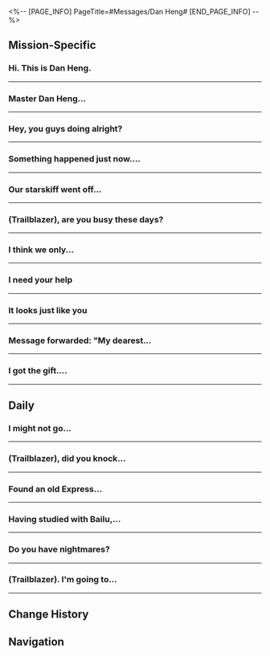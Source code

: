 <%-- [PAGE_INFO]
PageTitle=#Messages/Dan Heng#
[END_PAGE_INFO] --%>
{{Messages Infobox
|id        = 1002
|image     = Character Dan Heng Icon.png
|type      = Character
|sender    = Dan Heng
|signature = For anything related to the data bank, come find me.
|faction   = Astral Express
}}

==Mission-Specific==
===Hi. This is Dan Heng.===
{{Messages
|start_condition = 
|text =
:'''Dan Heng:''' Hi. This is Dan Heng.
:'''Dan Heng:''' Remember to go find Himeko.
}}
----

===Master Dan Heng...===
{{Messages
|start_condition = 
|text =

}}
----

===Hey, you guys doing alright?===
{{Messages
|start_condition = 
|text =
:'''(Trailblazer):''' Hey, you guys doing alright?
:{{DIcon|Warning}} Message failed to send
:{Choice} March and I are doing missions for the Xianzhou...
::'''(Trailblazer):''' March and I are doing missions for the Xianzhou...
:{Choice} Are you okay...?
::'''(Trailblazer):''' Are you okay...?
:{{DIcon|Warning}} Message failed to send
}}
----

===Something happened just now....===
{{Messages
|start_condition = 
|text =
:'''Dan Heng:''' Something happened just now. I just arrived at the Xianzhou. Are you alright?
:{Choice} What happened?
::'''(Trailblazer):''' What happened? Is the Express okay? What are you doing on the Xianzhou?
:{Choice} What are you doing on the Xianzhou?
::'''(Trailblazer):''' What are you doing on the Xianzhou? Is the Express okay? What happened?
:'''Dan Heng:''' I'll pretend that you replied "I'm okay."
:'''Dan Heng:''' It's a long story. I'm at Cloudford with a Cloud Knight. I'll join you when I come out.
:'''Dan Heng:''' By the way, the Express is fine. I came here by myself. I'll tell you about it later.
:{Choice} I'm very interested
:'''(Trailblazer):''' I'm very interested. Tell me the details.
:'''Dan Heng:''' {Domain Invite: Cloudford}
}}
----

===Our starskiff went off...===
{{Messages
|start_condition = 
|text =
:'''Dan Heng:''' Our starskiff went off course. How's the situation on your end?
:{Choice} You're alive?
::'''(Trailblazer):''' You're alive again?
:{Choice} You have signal?
::'''(Trailblazer):''' Your phone has signal again?
:'''Dan Heng:''' Yes. How's the situation on your end?
:{Choice} We caught Kafka
::'''(Trailblazer):''' We caught Kafka, but it was too easy. It was kinda odd
:{Choice} We went to the Divination Commission
::'''(Trailblazer):''' We caught Kafka and went to the Divination Commission
:'''Dan Heng:''' What about Kafka's companion? Did you see Blade?
:{Choice} Kafka was alone
::'''(Trailblazer):''' Kafka was alone when we caught her. What's the matter?
:{Choice} That man is out there somewhere
::'''(Trailblazer):''' He ran away. Dunno where he is
:'''Dan Heng:''' Be careful. He is very dangerous.
:'''Dan Heng:''' I'll shake off the Cloud Knights and catch up to you.
:{Choice} What's going on at your end?
:'''(Trailblazer):''' Wait. What's going on at your end?
:'''Dan Heng:''' {Domain Invite: Artisanship Commission}
}}
----

===(Trailblazer), are you busy these days?===
{{Messages
|start_condition = 
|text =
:'''Dan Heng:''' (Trailblazer), are you busy these days?
:'''Dan Heng:''' I would like to ask you to accompany me on a certain task...
:{Choice} Something wrong?
::'''(Trailblazer):''' Accompany you? Sounds serious.
::'''Dan Heng:''' I want to meet the current high elder of the Luofu Vidyadhara.
:{Choice} Want me as a bodyguard?
::'''(Trailblazer):''' So you're worried that someone on the Xianzhou might want to hurt you, and want me as your bodyguard?
::'''Dan Heng:''' You jest. I want to meet the current high elder of the Luofu Vidyadhara.
:'''Dan Heng:''' I want to ask about some bygone matters, so that I will better understand what I can still do to make amends for my past life.
:{Choice} I'll see this through
::'''(Trailblazer):''' Okay. I'll be there any time you need me
::'''Dan Heng:''' Thank you. Let us meet at Synwood Pavilion in Exalting Sanctum.
:{Choice} Do I have to be there?
::'''(Trailblazer):''' This feels like a really formal occasion. Do I have to be there?
::'''Dan Heng:''' I fear complications will arise if I go alone.
::'''Dan Heng:''' But with you present, things are different. I heard you helped save that Dragon Lady. It will make things much easier to handle.
::'''Dan Heng:''' I will wait for you at Synwood Pavilion in Exalting Sanctum. See you there.
;{Accepted Mission: The Dragon Returns Home}
}}
----

===I think we only...===
{{Messages
|start_condition = 
|text =
:'''Dan Heng:''' I think we only scratched the surface of this Ifrit.
:{Choice} What happened?
:'''(Trailblazer):''' What happened?
:'''Dan Heng:''' The fire demons of Fetora are ferocious and cruel by nature, but Ifrit easily rose to the position of clan leader.
:'''Dan Heng:''' And even among the fire demons, his flame belongs to a special category.
:{Choice} Wdym?
:'''(Trailblazer):''' What do you mean?
:'''Dan Heng:''' In many vicious incidents instigated by the Ever-Flame Mansion, I found similar eyewitness reports claiming that "miscreants materialized from the inferno."
:'''Dan Heng:''' I speculate that Ifrit's flame may have inherited some ability other than burning, and that is related to his origin.
:'''Dan Heng:''' I have heard of a flame with similar properties that was difficult to capture because it kept shifting between phases.
:'''Dan Heng:''' There is not much information about it, only one line that catches the eye: "Burns through worlds, leaving numerous scions of flame behind."
:'''Dan Heng:''' Ifrit... is perhaps one of its descendants.
:{Choice} Shifting between phases...
:'''(Trailblazer):''' Shifting between phases...
:'''Dan Heng:''' That's all I have.
:'''Dan Heng:''' The number of related records is limited. I'm not sure if that was helpful to you.
:{Choice} Enough.
:'''(Trailblazer):''' It's enough, thanks
:'''Dan Heng:''' That's good.
}}
----

===I need your help===
{{Messages
|start_condition = 
|text =
:{Choice} I need your help
:'''(Trailblazer):''' I need your help
:'''Dan Heng:''' What is it?
:{Choice} About Duke Inferno...
:'''(Trailblazer):''' Do you know the "Duke Inferno," Ifrit?
:'''Dan Heng:''' From the Annihilation Gang?
:'''Dan Heng:''' It's best not to get involved with him.
:{Choice} The space station is in trouble.
:'''(Trailblazer):''' The space station's met with some trouble, and it has something to do with him
:'''(Trailblazer):''' Arlan will fill you in on the details
:'''(Trailblazer):''' I want to know more about him
:'''Dan Heng:''' Understood. Wait for my contact.
:'''Dan Heng:''' You be careful yourself. If the situation changes, notify us as soon as possible.
}}
----

===It looks just like you===
{{Messages
|start_condition = 
|text =
:{Choice} (Send the picture to Dan Heng)
:'''(Trailblazer):''' It looks just like you
:'''(Trailblazer):''' [[File:Message Dan Heng 30.png|256px]]
:'''Dan Heng:''' ...
:'''Dan Heng:''' No.
:{Choice} Its eyes are totally like yours!
::'''(Trailblazer):''' Its eyes are totally like yours!
::'''Dan Heng:''' No.
:{Choice} Its vibe is totally like yours!
::'''(Trailblazer):''' Its vibe is totally like yours!
::'''Dan Heng:''' Can't tell from the picture.
:'''Dan Heng:''' I have never seen a lifeform like this before. If you have data about them, remember to enter them into the data bank once you get back to the Express.
}}
----

===Message forwarded: "My dearest...===
{{Messages
|start_condition = 
|text =
:'''(Trailblazer):''' Message forwarded: "My dearest outworlder friend, I am the esteemed Vidyadhara High Elder. I was wounded by abominations and have been in dormancy for a thousand years. I only awakened very recently and plan to restore the glory of the Vidyadhara lineage. Unfortunately, I have lost all worldly possessions, and currently find myself in financial shortfall. So, I was hoping you could lend me 50,000 credits. Once I return to the Xianzhou, I'll pay you back tenfold and even let you choose anything you desire from our precious Vidyadhara treasures."
:{Choice} Dan Heng, you...
::'''(Trailblazer):''' New message received.
::'''(Trailblazer):''' Why didn't you tell me anything about this? And you're even using an alt account. How can you treat your friend this way?
:{Choice} Dan Heng, I met an imposter.
::'''(Trailblazer):''' New message received.
::'''(Trailblazer):''' Dan Heng, someone was pretending to be you and tried to scam me. LMAO
:'''Dan Heng:''' ...
:'''Dan Heng:''' I didn't send that message.
:'''Dan Heng:''' Don't fall for it, and don't transfer any credits, (Trailblazer).
:'''Dan Heng:''' Be careful if you receive these kinds of messages in the future.
:'''Dan Heng:''' ...By the way, you didn't actually get scammed and transfer any credits, did you?
:{Choice} Don't worry. I didn't fall for it.
::'''(Trailblazer):''' Come on, how could someone as smart as me fall for such a basic scam?
::'''(Trailblazer):''' I forwarded the message to you as soon as I received it.
::'''Dan Heng:''' Good to know.
:{Choice} Would you help me if I got scammed?
::'''(Trailblazer):''' No, but I almost fell for it.
::'''(Trailblazer):''' If I had been scammed and transferred credits to that scammer, you'd help me out, right?
::'''Dan Heng:''' ...
::'''Dan Heng:''' Don't worry. I'd help you.
::'''Dan Heng:''' I'll take you to the Realm-Keeping Commission to report the case.
}}
----

===I got the gift....===
{{Messages
|start_condition = 
|text =
:'''Dan Heng:''' I got the gift. Did you send it?
:{Choice} Special something for Team Express
:'''(Trailblazer):''' It's a special gift for guarding the Express. Thanks for all your hard work
:'''Dan Heng:''' No problem.
:'''Dan Heng:''' I found some entries that you might be interested in the data bank. You can take a look once you get back.
:{Choice} Open it up and have a taste!
:'''(Trailblazer):''' It's a specialty product I got from inside a dream in Penacony. Open it up and have a taste!
:'''Dan Heng:''' ? Ok.
:'''Dan Heng:''' ...
:{Choice} How do you like it?
:'''(Trailblazer):''' How do you like it?
:'''Dan Heng:''' It's a bit too much for me. It's something March might enjoy.
}}
----

==Daily==
===I might not go...===
{{Messages|text=
:'''Dan Heng:''' I might not go back to the Express today.
:{Choice} What happened!?
::'''(Trailblazer):''' What happened!?
:{Choice} Where are you staying?
::'''(Trailblazer):''' Where are you staying?
:'''Dan Heng:''' I'm observing a never-before-seen creature.
:'''Dan Heng:''' It would be tomorrow morning when I finish collecting everything I need for the data bank.
:'''Dan Heng:''' Why? Are you interested in it?
:{Choice} Honestly, no
::'''(Trailblazer):''' Honestly, no.
::'''Dan Heng:''' I thought so.
:{Choice} Slightly, maybe
::'''(Trailblazer):''' Slightly, maybe.
::'''Dan Heng:''' Don't worry. No need to push yourself.
:'''Dan Heng:''' Furthermore, they're quite vigilant and difficult to observe. They'll scatter the moment they perceive any potential danger.
:'''Dan Heng:''' I'm thinking about choosing another location to observe them...
:{Choice} Go up the trees
::'''(Trailblazer):''' Go up the trees
::'''Dan Heng:''' Using leaves to camouflage oneself? That might be a good idea.
::{Choice} Is it too late to come over now
::'''(Trailblazer):''' Will I make it if I go there now?
::'''(Trailblazer):''' [[File:Sticker PPG 07 Pom-Pom 01.png|80px|&lbrack;Greet&rbrack;]]
::'''Dan Heng:''' Why? Interested?
::{Choice} Just wanna observe you
::'''(Trailblazer):''' Just wanna observe Dan Heng in a tree
::'''(Trailblazer):''' [[File:Sticker PPG 07 Pom-Pom 06.png|80px|&lbrack;Thumbs Up&rbrack;]]
::'''Dan Heng:''' ...
:{Choice} Go in the water
::'''(Trailblazer):''' Go in the water
::'''Dan Heng:''' Hiding within the flow of water? That might be a good idea.
::{Choice} Is it too late to come over now
::'''(Trailblazer):''' Will I make it if I go there now?
::'''(Trailblazer):''' [[File:Sticker PPG 07 Pom-Pom 01.png|80px|&lbrack;Greet&rbrack;]]
::'''Dan Heng:''' Why? Interested?
::{Choice} Just wanna observe you
::'''(Trailblazer):''' Just wanna observe Dan Heng in the water
::'''(Trailblazer):''' [[File:Sticker PPG 07 Pom-Pom 06.png|80px|&lbrack;Thumbs Up&rbrack;]]
::'''Dan Heng:''' ...
:'''Dan Heng:''' Fine.
}}
----

===(Trailblazer), did you knock...===
{{Messages|text=
:'''Dan Heng:''' (Trailblazer), did you knock on the archives' door last night?
:{Choice} Sorry!
::'''(Trailblazer):''' Sorry!
::'''(Trailblazer):''' Were you asleep by then?
:{Choice} Did I wake you up?
::'''(Trailblazer):''' Did I wake you up?
::'''(Trailblazer):''' Sorry!
:'''(Trailblazer):''' A noise came from the archives...
:'''Dan Heng:''' I was marking entries in the data bank when the electricity tripped and I accidentally kicked over a shelf.
:'''Dan Heng:''' By the time I came out, you'd already gone back to your room.
:{Choice} Stop staying up so late
::'''(Trailblazer):''' Thanks. Stop staying up so late
::'''Dan Heng:''' You too.
:{Choice} As long as you're doing okay
::'''(Trailblazer):''' Thank you. As long as you're doing okay
::'''Dan Heng:''' I'll be fine.
:'''Dan Heng:''' If you have time, check out the data bank. You said you wanted to understand Stellaron and Aeons better, so I've marked them up for you.
}}
----

===Found an old Express...===
{{Messages|text=
:'''Dan Heng:''' Found an old Express communication log in the data bank, and one of the categories is Dad Jokes.
:'''Dan Heng:''' I don't fully understand it, but my instincts tell me you should be able to.
:{Choice} Am I like that?
::'''(Trailblazer):''' So, this is the kind of person I am in your mind?
::'''Dan Heng:''' Yes.
:{Choice} I don't understand
::'''(Trailblazer):''' I don't understand
::'''Dan Heng:''' I don't think you've seen the log yet...
:'''Dan Heng:''' This is what it says.
:'''Dan Heng:''' "On watchkeeping duty with Himeko. She's talking in her sleep." Pom-Pom
:'''Dan Heng:''' There's another entry an hour later.
:'''Dan Heng:''' "On watchkeeping duty with Pom-Pom. They have been talking in their sleep for almost an hour." Himeko
:'''Dan Heng:''' What do you think, (Trailblazer)?
:{Choice} ...
::'''(Trailblazer):''' ...
::'''Dan Heng:''' Okay, looks like this categorization tag can stay for now.
:{Choice} This is clearly a horror story
::'''(Trailblazer):''' This is clearly a horror story
::'''Dan Heng:''' Is it? I didn't understand it, but sounds like we need an extra tag for it.
:'''Dan Heng:''' The log stops there. I asked Himeko and Pom-Pom. Neither of them remembered the incident.
:'''Dan Heng:''' "Who is the one talking in their sleep?" Looks like we can only rely on other entries in the data bank to verify this information.
:{Choice} I tend to believe the data bank is omnipotent.
:'''(Trailblazer):''' I tend to believe the data bank is omnipotent.
:'''(Trailblazer):''' [[File:Sticker PPG 07 Pom-Pom 06.png|80px|&lbrack;Thumbs Up&rbrack;]]
}}
----

===Having studied with Bailu,...===
{{Messages|text=
:'''Dan Heng:''' Having studied with Bailu, I now deeply feel the profound and fascinating pharmacology behind the use of medicinal herbs.
:{Choice} Is this emergency medicine as well?
::'''(Trailblazer):''' Are they emergency medicines?
::'''(Trailblazer):''' Seems like she gave Pom-Pom some before
::'''Dan Heng:''' Is that so?
::'''Dan Heng:''' Emergency medicine can be ingested directly. They are very convenient.
:{Choice} Are there any tasty medicines?
::'''(Trailblazer):''' Are there any tasty medicines?
::'''Dan Heng:''' ...There might be. I will have to research this when I have time.
:'''Dan Heng:''' She mentioned her philosophy regarding there being "a special cure for each person." If I can master her teachings, I think I might be able to create medication suited to everyone on the Express.
:'''Dan Heng:''' Speaking of which, the fact that I don't know any cloudhymn magic that can heal is... saddening.
:{Choice} Ask the Omni-Synthesizer?
::'''(Trailblazer):''' Maybe you should consult the Omni-Synthesizer?
::'''Dan Heng:''' Perhaps asking Bailu will make things faster.
:{Choice} Dan Heng's not all-capable...?
::'''(Trailblazer):''' By the Aeons, Dan Heng's not all-capable...
::'''Dan Heng:''' I still have much to learn.
:{Choice} You don't remember anything at all?
::'''(Trailblazer):''' You don't remember anything at all?
::'''Dan Heng:''' I do not possess such power.
:'''Dan Heng:''' Though the power of the high elder is rooted in legacy, to me, it is more like a certain type of "knowledge" rather than "memories."
:'''Dan Heng:''' The stories that I can see... They have existed long before I was even self-aware.
:{Choice} It's all up to you
::'''(Trailblazer):''' If it's like "knowledge," then maybe it's up to you on how to use them
::'''Dan Heng:''' Is that so?
::'''Dan Heng:''' I hope I made the right choice.
::{Choice} You've helped many people
::'''(Trailblazer):''' You've helped many people
::'''(Trailblazer):''' Including me, of course
::'''Dan Heng:''' That's good.
:{Choice} I want to know everything too
::'''(Trailblazer):''' I want to know everything too
::'''Dan Heng:''' The sensation is a miserable one. Your mind is filled with uncountable scenes and noises, but you are never present.
::{Choice} Like the Voice of the Stellaron?
::'''(Trailblazer):''' I can't completely understand what you're feeling, but is it kinda like the Voice of the Stellaron?
::'''(Trailblazer):''' It takes some time to get used to
::'''Dan Heng:''' Perhaps.
::'''Dan Heng:''' Perhaps one day I will be able to co-exist with it, just like you do with yours.
}}
----

===Do you have nightmares?===
{{Messages|text=
:'''Dan Heng:''' Do you have nightmares?
:{Choice} Yes.
::'''(Trailblazer):''' Yeah, pretty often
::'''Dan Heng:''' What do you dream of?
::{Choice} I destroyed the world
:::'''(Trailblazer):''' I dreamed that I destroyed the world
::{Choice} I lost my companions
:::'''(Trailblazer):''' I dreamed that I lost my companions
::{Choice} I wasn't myself
:::'''(Trailblazer):''' I dreamed that I wasn't myself
::'''Dan Heng:''' I've had such dreams as well.
::'''Dan Heng:''' I wish those scenes would only remain in my dreams, but some things... I'm not sure whether they had really happened...
::'''Dan Heng:''' Do you have these same worries when you have nightmares?
::{Choice} No, and I don't really care
:::'''(Trailblazer):''' You know, until you asked that question, I didn't consider the possibility...
::{Choice} Yeah, but I can't prove it
:::'''(Trailblazer):''' Yeah, but I don't have any evidence to prove that such things ever happened...
::{Choice} If you can't remember, then it didn't happen.
:::'''(Trailblazer):''' I don't know... But I can't remember anything, so just treat it as if it never happened...
::'''Dan Heng:''' That is a response only you could give.
::{Choice} That's what trailblazing taught me
:::'''(Trailblazer):''' That's what trailblazing taught me. Didn't expect that, did you?
:::'''Dan Heng:''' Very well. To education, then.
::{Choice} That's what you taught me
:::'''(Trailblazer):''' This is what you taught me. Didn't expect that, did you?
:::'''Dan Heng:''' No... I don't remember ever giving you such instruction.
::{Choice} That's just the way I am
:::'''(Trailblazer):''' I'm just like that. C'mon, it's not as if we just met
:::'''Dan Heng:''' Hm. As expected.
:{Choice} No
::'''(Trailblazer):''' No, I sleep pretty good.
::{Choice} Are you having nightmares?
::'''(Trailblazer):''' Why? Are you having nightmares?
::'''Dan Heng:''' Yes.
::'''Dan Heng:''' Sometimes, I dream of destroying the world. Other times, I dream of losing my companions. Sometimes, I even dream that I'm not myself.
::'''Dan Heng:''' I wish those scenes would only remain in my dreams, but some things... I'm not sure whether they had really happened...
::'''Dan Heng:''' If it were you, would you have such worries?
::{Choice} I don't really care about these things
:::'''(Trailblazer):''' I probably won't care about this stuff. What happened in the past has nothing to do with the person I am right now...
::{Choice} Caring doesn't change anything
:::'''(Trailblazer):''' Whether I worry has nothing to do with whether these things actually happened...
::{Choice} If you can't remember, then it didn't happen.
:::'''(Trailblazer):''' I don't remember anything now, so I just treat it as if it never happened...
::'''Dan Heng:''' That is a response only you could give.
::{Choice} That's what trailblazing taught me
:::'''(Trailblazer):''' That's what trailblazing taught me. Didn't expect that, did you?
:::'''Dan Heng:''' Very well. To education, then.
::{Choice} That's what you taught me
:::'''(Trailblazer):''' This is what you taught me. Didn't expect that, did you?
:::'''Dan Heng:''' No... I don't remember ever giving you such instruction.
::{Choice} That's just the way I am
:::'''(Trailblazer):''' I'm just like that. C'mon, it's not as if we just met
:::'''Dan Heng:''' Hm. As expected.
:{Choice} It doesn't matter what happened...
:'''(Trailblazer):''' No matter what happens, we're on the Express now. Just relax!
:'''Dan Heng:''' Alright, I will.
}}
----

===(Trailblazer). I'm going to...===
{{Messages|text=
:'''Dan Heng:''' (Trailblazer). I'm going to the Luofu. Just letting you know.
:{Choice} What happened?
::'''(Trailblazer):''' What happened?
::'''Dan Heng:''' Nothing.
:{Choice} Stay safe
::'''(Trailblazer):''' Stay safe
::'''(Trailblazer):''' Stay safe
::'''(Trailblazer):''' You gotta repeat the important stuff twice
::'''Dan Heng:''' Alright. Don't worry.
:{Choice} So, the reason you're going is...
:'''(Trailblazer):''' So, the reason you're going is...?
:'''Dan Heng:''' Though the data bank also has a section on the Luofu, I don't understand the details very well.
:'''Dan Heng:''' Likewise, I was unable to answer any questions Pom-Pom has regarding the various dishes on the Xianzhou.
:'''Dan Heng:''' If time allows, I wish to see things for myself in person.
:'''Dan Heng:''' (Trailblazer), how do you find food on the Xianzhou?
:{Choice} Very interesting
::'''(Trailblazer):''' The dishes are pretty interesting
::'''Dan Heng:''' Do you have any recommendations?
::{Choice} Mung bean soda
:::'''(Trailblazer):''' I strongly recommend mung bean soda.
:::'''Dan Heng:''' I guessed it'd be mung bean soda.
::{Choice} Steamed puffergoat milk
:::'''(Trailblazer):''' I recommend steamed puffergoat milk!
:::'''Dan Heng:''' I guessed it'd be steamed puffergoat milk.
::{Choice} Immortal's Delight
:::'''(Trailblazer):''' I recommend Immortal's Delight
:::'''Dan Heng:''' I guessed it'd be Immortal's Delight.
::'''Dan Heng:''' I knew it.
::{Choice} I'm that predictable?
::'''(Trailblazer):''' ...
::'''(Trailblazer):''' I'm that predictable?
::'''Dan Heng:''' Some simple analyses would suffice to reach this conclusion.
::'''Dan Heng:''' I'll get one for you too
::{Choice} Thanks!
::'''(Trailblazer):''' Thanks!
:{Choice} It's very... average
::'''(Trailblazer):''' Really? I don't really feel that
::'''(Trailblazer):''' Do you have any recommendations?
::'''Dan Heng:''' Scalegorge Spring Water.
::'''Dan Heng:''' Though I don't think you'll like it.
::{Choice} If I had to choose a favorite...
::'''(Trailblazer):''' If I had to choose something I like...
::{Choice} Mung bean soda
:::'''(Trailblazer):''' Then I'll choose mung bean soda.
::{Choice} Steamed puffergoat milk
:::'''(Trailblazer):''' I recommend steamed puffergoat milk!
::{Choice} Immortal's Delight
:::'''(Trailblazer):''' I recommend Immortal's Delight
::'''Dan Heng:''' I expected you would want that.
::'''Dan Heng:''' I knew it.
::{Choice} I'm that predictable?
::'''(Trailblazer):''' ...
::'''(Trailblazer):''' I'm that predictable?
::'''Dan Heng:''' Some simple analyses would suffice to reach this conclusion.
::'''Dan Heng:''' I'll get one for you too
::{Choice} Thanks!
::'''(Trailblazer):''' Thanks!
:'''Dan Heng:''' You're welcome.
:'''Dan Heng:''' There's also a type of yogurt that looked very interesting. A pity it sold out for now.
:'''Dan Heng:''' Its name is: Puffergoat Belly Bliss
:'''Dan Heng:''' Let's come back and check again later.
}}
----

==Change History==
{{Change History|1.0}}

==Navigation==
{{Messages Navbox}}